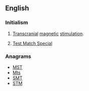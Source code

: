 ==English==
{{wikipedia|Transcranial magnetic stimulation}}

===Initialism===
{{en-initialism}}

# {{medicine}} [[transcranial|Transcranial]] [[magnetic]] [[stimulation]].
# {{cricket}} [[w:Test Match Special|Test Match Special]]

===Anagrams===
* [[MST#English|MST]] 
* [[Mts#English|Mts]]
* [[SMT#English|SMT]]
* [[STM#English|STM]]